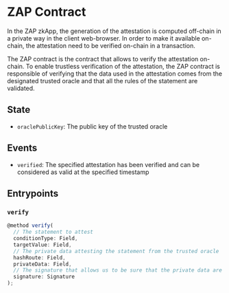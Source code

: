 # ZAP Contract

In the ZAP zkApp, the generation of the attestation is computed off-chain in a private way in the client web-browser.
In order to make it available on-chain, the attestation need to be verified on-chain in a transaction.

The ZAP contract is the contract that allows to verify the attestation on-chain.
To enable trustless verification of the attestation,
the ZAP contract is responsible of verifying that the data used in the attestation comes from the designated trusted oracle
and that all the rules of the statement are validated.

## State

- `oraclePublicKey`: The public key of the trusted oracle

## Events

- `verified`: The specified attestation has been verified and can be considered as valid at the specified timestamp

## Entrypoints

### `verify`

```ts
@method verify(
  // The statement to attest
  conditionType: Field,
  targetValue: Field,
  // The private data attesting the statement from the trusted oracle
  hashRoute: Field,
  privateData: Field,
  // The signature that allows us to be sure that the private data are coming from our trusted oracle
  signature: Signature
);
```
